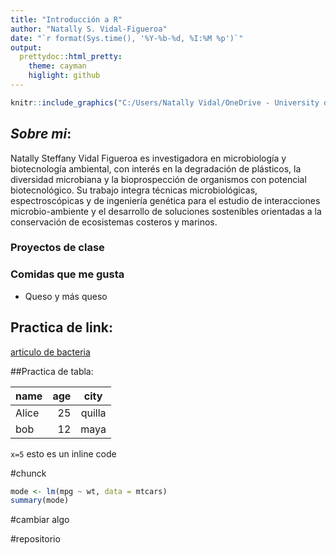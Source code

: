 ```yaml
---
title: "Introducción a R"
author: "Natally S. Vidal-Figueroa"
date: "`r format(Sys.time(), '%Y-%b-%d, %I:%M %p')`"
output:
  prettydoc::html_pretty:
    theme: cayman
    higlight: github
---
```



```r
knitr::include_graphics("C:/Users/Natally Vidal/OneDrive - University of Puerto Rico/datos de R/imagen poster.jpg")
```

## _Sobre mi_:

 Natally Steffany Vidal Figueroa es investigadora en microbiología y biotecnología ambiental, con interés en la degradación de plásticos, la diversidad microbiana y la bioprospección de organismos con potencial biotecnológico. Su trabajo integra técnicas microbiológicas, espectroscópicas y de ingeniería genética para el estudio de interacciones microbio-ambiente y el desarrollo de soluciones sostenibles orientadas a la conservación de ecosistemas costeros y marinos.





### Proyectos de clase

### Comidas que me gusta

- Queso y más queso


## Practica de link:
  [articulo de bacteria](https://pmc.ncbi.nlm.nih.gov/articles/PMC5565159/)


##Practica de tabla:

|name| age|city|
|----|----:|:----:|
|Alice|25|quilla|
bob|12|maya|


`x=5` esto es un inline code 

#chunck

```r
mode <- lm(mpg ~ wt, data = mtcars)
summary(mode)
```
#cambiar algo

#repositorio


